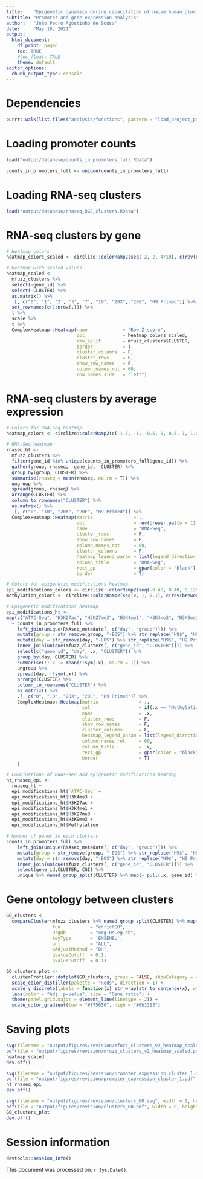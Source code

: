 ```yaml
---
title:    "Epigenetic dynamics during capacitation of naïve human pluripotent stem cells"
subtitle: "Promoter and gene expression analysis"
author:   "João Pedro Agostinho de Sousa"
date:     "May 18, 2021"
output:
  html_document:
    df_print: paged
    toc: TRUE
    #toc_float: TRUE
    theme: default
editor_options:
  chunk_output_type: console
---
```


# Dependencies
```r

purrr::walk(list.files("analysis/functions", pattern = "load_project_packages", full.names = T), source)

```

# Loading promoter counts
```r

load("output/database/counts_in_promoters_full.RData")

counts_in_promoters_full <- unique(counts_in_promoters_full)

```

# Loading RNA-seq clusters
```r

load("output/database/rnaseq_DGE_clusters.RData")

```

# RNA-seq clusters by gene
```r

# Heatmap colors
heatmap_colors_scaled <- circlize::colorRamp2(seq(-2, 2, 4/10), c(rev(brewer.pal(n = 11, name = "RdBu"))))

# Heatmap with scaled values
heatmap_scaled <- 
  mfuzz_clusters %>%
  select(-gene_id) %>%
  select(-CLUSTER) %>%
  as.matrix() %>%
  .[, c("0", "1", '2', '3', '7', "10", "20X", "20E", "H9 Primed")] %>%
  set_rownames(c(1:nrow(.))) %>% 
  t %>% 
  scale %>%
  t %>% 
  ComplexHeatmap::Heatmap(name             = "Row Z-score",
                          col              = heatmap_colors_scaled,
                          row_split        = mfuzz_clusters$CLUSTER,
                          border           = T,
                          cluster_columns  = F,
                          cluster_rows     = F, 
                          show_row_names   = F,
                          column_names_rot = 60, 
                          row_names_side   = "left")

```

# RNA-seq clusters by average expression
```r

# Colors for RNA-Seq heatmap
heatmap_colors <- circlize::colorRamp2(c(-1.5, -1, -0.5, 0, 0.5, 1, 1.5), c(rev(brewer.pal(n = 11, name = "RdBu")[c(2,3,5,6,7,10,11)])))

# RNA-Seq heatmap
rnaseq_ht <- 
  mfuzz_clusters %>%
  filter(gene_id %in% unique(counts_in_promoters_full$gene_id)) %>%
  gather(group, rnaseq, -gene_id, -CLUSTER) %>%
  group_by(group, CLUSTER) %>% 
  summarise(rnaseq = mean(rnaseq, na.rm = T)) %>% 
  ungroup %>% 
  spread(group, rnaseq) %>%  
  arrange(CLUSTER) %>% 
  column_to_rownames("CLUSTER") %>%
  as.matrix() %>% 
  .[, c("0", "10", "20X", "20E", "H9 Primed")] %>% 
  ComplexHeatmap::Heatmap(matrix               = .,
                          col                  = rev(brewer.pal(n = 11, name = "RdBu")),
                          name                 = "RNA-Seq",
                          cluster_rows         = F, 
                          show_row_names       = F, 
                          column_names_rot     = 60,
                          cluster_columns      = F,
                          heatmap_legend_param = list(legend_direction = "horizontal"),
                          column_title         = "RNA-Seq",
                          rect_gp              = gpar(color = "black"),
                          border               = T)

# Colors for epigenetic modifications heatmap
epi_modifications_colors <- circlize::colorRamp2(seq(-0.40, 0.40, 0.125), c(rev(brewer.pal(n = 11, name = "RdBu")[c(2,3,5,6,7,10,11)])))
methylation_colors <- circlize::colorRamp2(seq(0, 1, 0.1), c(rev(brewer.pal(n = 11, name = "RdBu")[c(1,1,2:10)])))

# Epigenetic modifications heatmap
epi_modifications_ht <-
map(c("ATAC-Seq", "H3K27ac", "H3K27me3", "H3K4me1", "H3K4me3", "H3K9me3", "Methylation") %>% set_names(.,.),
  ~ counts_in_promoters_full %>%
    left_join(unique(RNAseq_metadata[, c("day", "group")])) %>% 
    mutate(group = str_remove(group, "-EOS") %>% str_replace("H9$", "H9 Primed")) %>% 
    mutate(day = str_remove(day, "-EOS") %>% str_replace("H9$", "H9 Primed")) %>%
    inner_join(unique(mfuzz_clusters[, c("gene_id", "CLUSTER")])) %>% 
    select(c("gene_id", "day", .x, "CLUSTER")) %>%
    group_by(day, CLUSTER) %>% 
    summarise(!!.x := mean(!!sym(.x), na.rm = T)) %>% 
    ungroup %>%
    spread(day, !!sym(.x)) %>%  
    arrange(CLUSTER) %>% 
    column_to_rownames("CLUSTER") %>%
    as.matrix() %>% 
    .[, c("0", "10", "20X", "20E", "H9 Primed")] %>%
    ComplexHeatmap::Heatmap(matrix               = .,
                            col                  = if(.x == "Methylation"){methylation_colors}else{rev(brewer.pal(n = 11, name = "RdBu"))},
                            name                 = .x,
                            cluster_rows         = F, 
                            show_row_names       = F,
                            cluster_columns      = F, 
                            heatmap_legend_param = list(legend_direction = "horizontal"),
                            column_names_rot     = 60,
                            column_title         = .x,
                            rect_gp              = gpar(color = "black"),
                            border               = T)
    )

# Combinations of RNAs-seq and epigenetic modifications heatmap
ht_rnaseq_epi <- 
  rnaseq_ht +
  epi_modifications_ht$`ATAC-Seq` +
  epi_modifications_ht$H3K4me3 + 
  epi_modifications_ht$H3K27ac +
  epi_modifications_ht$H3K4me1 + 
  epi_modifications_ht$H3K27me3 + 
  epi_modifications_ht$H3K9me3 + 
  epi_modifications_ht$Methylation

# Number of genes in each clusters
counts_in_promoters_full %>%
    left_join(unique(RNAseq_metadata[, c("day", "group")])) %>% 
    mutate(group = str_remove(group, "-EOS") %>% str_replace("H9$", "H9 Primed")) %>% 
    mutate(day = str_remove(day, "-EOS") %>% str_replace("H9$", "H9 Primed")) %>%
    inner_join(unique(mfuzz_clusters[, c("gene_id", "CLUSTER")])) %>% 
    select(gene_id,CLUSTER, CGI) %>% 
    unique %>% named_group_split(CLUSTER) %>% map(~ pull(.x, gene_id) %>% unique %>% length)

```

# Gene ontology between clusters
```r

GO_clusters <-
  compareCluster(mfuzz_clusters %>% named_group_split(CLUSTER) %>% map(~ pull(.x, gene_id)), 
                 fun           = "enrichGO", 
                 OrgDb         = "org.Hs.eg.db",
                 keyType       = 'ENSEMBL',
                 ont           = "ALL",
                 pAdjustMethod = "BH",
                 qvalueCutoff  = 0.1,
                 pvalueCutoff  = 0.1)

GO_clusters_plot <-
  clusterProfiler::dotplot(GO_clusters, group = FALSE, showCategory = 4) +
  scale_color_distiller(palette = "Reds", direction = 1) +
  scale_y_discrete(labels = function(x) str_wrap(str_to_sentence(x), width = 100)) +
  labs(color = "Adj. p-value", size = "Gene ratio") +
  theme(panel.grid.major = element_line(linetype = 2)) +
  scale_color_gradient(low = "#f75656", high = "#6b1313")

```

# Saving plots
```r

svg(filename = "output/figures/revision/mfuzz_clusters_v2_heatmap_scaled.svg", width = 3, height = 6)
pdf(file = "output/figures/revision/mfuzz_clusters_v2_heatmap_scaled.pdf", width = 3, height = 6)
heatmap_scaled
dev.off()

svg(filename = "output/figures/revision/promoter_expression_cluster_1.svg", width = 17, height = 3.5)
pdf(file = "output/figures/revision/promoter_expression_cluster_1.pdf", width = 17, height = 3.5)
ht_rnaseq_epi
dev.off()

svg(filename = "output/figures/revision/clusters_GO.svg", width = 9, height = 7.5)
pdf(file = "output/figures/revision/clusters_GO.pdf", width = 9, height = 7.5)
GO_clusters_plot
dev.off()

```

# Session information
```r

devtools::session_info()

```

This document was processed on: `r Sys.Date()`.